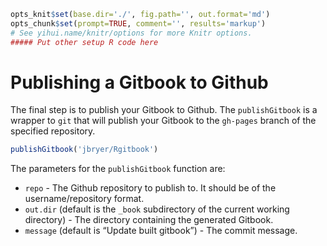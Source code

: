```r
opts_knit$set(base.dir='./', fig.path='', out.format='md')
opts_chunk$set(prompt=TRUE, comment='', results='markup')
# See yihui.name/knitr/options for more Knitr options.
##### Put other setup R code here

```

# Publishing a Gitbook to Github

The final step is to publish your Gitbook to Github. The `publishGitbook` is a wrapper to `git` that will publish your Gitbook to the `gh-pages` branch of the specified repository.

```r
publishGitbook('jbryer/Rgitbook')
```

The parameters for the `publishGitbook` function are:

* `repo` - The Github repository to publish to. It should be of the username/repository format.
* `out.dir` (default is the `_book` subdirectory of the current working directory) - The directory containing the generated Gitbook.
* `message` (default is "Update built gitbook") - The commit message.
